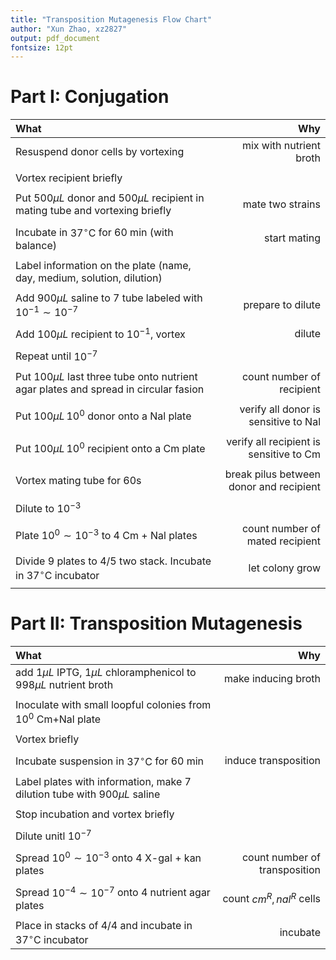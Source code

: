 ---
title: "Transposition Mutagenesis Flow Chart"
author: "Xun Zhao, xz2827"
output: pdf_document
fontsize: 12pt
---

# Part I: Conjugation


| What | Why |
|:-----------------------------------------------------------|------------------------------:|
| Resuspend donor cells by vortexing | mix with nutrient broth |
| | |
| Vortex recipient briefly | |
| | |
| Put 500$\mu L$ donor and $500\mu L$ recipient in mating tube and vortexing briefly | mate two strains |
| | |
| Incubate in $37^{\circ}\text{C}$ for 60 min (with balance) | start mating |
| | |
| Label information on the plate (name, day, medium, solution, dilution) | |
| | |
| Add $900\mu L$ saline to 7 tube labeled with $10^{-1} \sim 10^{-7}$ | prepare to dilute |
| | |
| Add $100\mu L$ recipient to $10^{-1}$, vortex | dilute |
| | |
| Repeat until $10 ^ {-7}$ | |
| | |
| Put $100\mu L$ last three tube onto nutrient agar plates and spread in circular fasion | count number of recipient |
| | |
| Put $100\mu L\,10^0$ donor onto a Nal plate | verify all donor is sensitive to Nal |
| | |
| Put $100\mu L\,10^0$ recipient onto a Cm plate | verify all recipient is sensitive to Cm |
| | |
| Vortex mating tube for 60s | break pilus between donor and recipient | 
| | |
| Dilute to $10 ^ {-3}$ | |
| | |
| Plate $10^0\sim 10^{-3}$ to 4 Cm + Nal plates | count number of mated recipient |
| | |
| Divide 9 plates to 4/5 two stack. Incubate in $37^{\circ}\text{C}$ incubator | let colony grow |
| | | 

# Part II: Transposition Mutagenesis

| What | Why |
|:-----------------------------------------------------------|------------------------------:|
| add $1\mu L$ IPTG, $1\mu L$ chloramphenicol to $998\mu L$ nutrient broth | make inducing broth |
| | |
| Inoculate with small loopful colonies from $10 ^ 0$ Cm+Nal plate | |
| | |
| Vortex briefly | | 
| | |
| Incubate suspension in $37^{\circ}\text{C}$ for 60 min | induce transposition |
| | |
| Label plates with information, make 7 dilution tube with $900\mu L$ saline | |
| | |
| Stop incubation and vortex briefly | |
| | |
| Dilute unitl $10 ^ {-7}$| | 
| | |
| Spread $10 ^ 0\sim 10 ^ {-3}$ onto 4 X-gal + kan plates| count number of transposition |
| | |
| Spread $10 ^ {-4} \sim 10 ^ {-7}$ onto 4 nutrient agar plates| count $cm^R,\,nal^R$ cells|
| | |
| Place in stacks of 4/4 and incubate in $37^{\circ}\text{C}$ incubator| incubate |